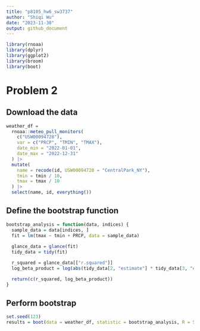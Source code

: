 ```yaml
---
title: "p8105_hw6_sw3737"
author: "Shiqi Wu"
date: "2023-11-30"
output: github_document
---
```


```r
library(rnoaa)
library(dplyr)
library(ggplot2)
library(broom)
library(boot)
```

# Problem 2

## Download the data
```r
weather_df = 
  rnoaa::meteo_pull_monitors(
    c("USW00094728"),
    var = c("PRCP", "TMIN", "TMAX"), 
    date_min = "2022-01-01",
    date_max = "2022-12-31"
  ) |>
  mutate(
    name = recode(id, USW00094728 = "CentralPark_NY"),
    tmin = tmin / 10,
    tmax = tmax / 10
  ) |>
  select(name, id, everything())
```
## Define the bootstrap function
```r
bootstrap_analysis = function(data, indices) {
  sample_data = data[indices, ]
  fit = lm(tmax ~ tmin + PRCP, data = sample_data)
  
  glance_data = glance(fit)
  tidy_data = tidy(fit)

  r_squared = glance_data[["r.squared"]]
  log_beta_product = log(abs(tidy_data[2, "estimate"] * tidy_data[3, "estimate"]))

  return(c(r_squared, log_beta_product))
}
```

## Perform bootstrap
```r
set.seed(123)
results = boot(data = weather_df, statistic = bootstrap_analysis, R = 5000)
```

